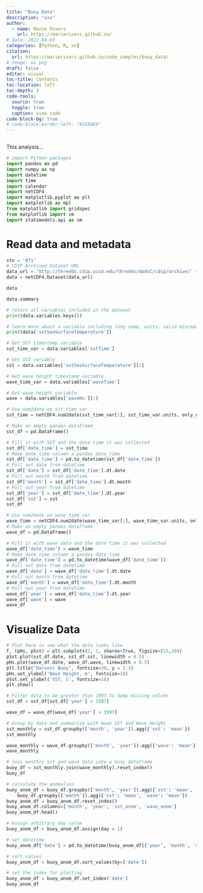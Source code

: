 ```yaml
---
title: "Buoy Data"
description: "xxx"
author:
  - name: Marie Rivers
    url: https://marierivers.github.io/
# date: 2022-04-03
categories: [Python, R, xx]
citation: 
  url: https://marierivers.github.io/code_samples/buoy_data/ 
# image: xx.png
draft: false
editor: visual
toc-title: Contents
toc-location: left
toc-depth: 3
code-tools: 
  source: true
  toggle: true
  caption: view code
code-block-bg: true
# code-block-border-left: "#31BAE9"
---
```


```r

```

This analysis...

```python
# import Python packages
import pandas as pd
import numpy as np
import datetime
import time
import calendar
import netCDF4
import matplotlib.pyplot as plt
import matplotlib as mpl
from matplotlib import gridspec
from matplotlib import cm
import statsmodels.api as sm
```

# Read data and metadata

```python
stn = '071'
# CDIP Archived Dataset URL
data_url = 'http://thredds.cdip.ucsd.edu/thredds/dodsC/cdip/archive/' + stn + 'p1/' + stn + 'p1_historic.nc'
data = netCDF4.Dataset(data_url)
```

```python
data
```

```python
data.summary
```

```python
# return all variables included in the dataset
print(data.variables.keys())
```

```python
# learn more about a variable including long name, units, valid min/max values
print(data['sstSeaSurfaceTemperature'])
```

```python
# Get SST timestamp variable 
sst_time_var = data.variables['sstTime']

# Get SST variable 
sst = data.variables['sstSeaSurfaceTemperature'][:]

# Get wave height timestamp variable
wave_time_var = data.variables['waveTime']

# Get wave height variable 
wave = data.variables['waveHs'][:]
```

```python
# Use num2date on sst_time_var
sst_time = netCDF4.num2date(sst_time_var[:], sst_time_var.units, only_use_cftime_datetimes=False)
```

```python
# Make an empty pandas dataframe
sst_df = pd.DataFrame()

# Fill it with SST and the date time it was collected
sst_df['date_time'] = sst_time
# Make date_time column a pandas date_time
sst_df['date_time'] = pd.to_datetime(sst_df['date_time']) 
# Pull out date from datetime
sst_df['date'] = sst_df['date_time'].dt.date
# Pull out month from datetime
sst_df['month'] = sst_df['date_time'].dt.month
# Pull out year from datetime
sst_df['year'] = sst_df['date_time'].dt.year
sst_df['sst'] = sst
sst_df
```

```python
# Use num2date on wave_time_var
wave_time = netCDF4.num2date(wave_time_var[:], wave_time_var.units, only_use_cftime_datetimes=False)
# Make an empty pandas dataframe
wave_df = pd.DataFrame()

# Fill it with wave data and the date time it was collected
wave_df['date_time'] = wave_time
# Make date_time column a pandas date_time
wave_df['date_time'] = pd.to_datetime(wave_df['date_time']) 
# Pull out date from datetime
wave_df['date'] = wave_df['date_time'].dt.date
# Pull out month from datetime
wave_df['month'] = wave_df['date_time'].dt.month
# Pull out year from datetime
wave_df['year'] = wave_df['date_time'].dt.year
wave_df['wave'] = wave
wave_df
```


# Visualize Data
```python
# Plot here to see what the data looks like
f, (pHs, pSst) = plt.subplots(2, 1, sharex=True, figsize=(15,10)) 
pSst.plot(sst_df.date, sst_df.sst, linewidth = 0.5)
pHs.plot(wave_df.date, wave_df.wave, linewidth = 0.5)
plt.title("Harvest Buoy", fontsize=30, y = 2.3)
pHs.set_ylabel('Wave Height, m', fontsize=18)
pSst.set_ylabel('SST, C', fontsize=18)
plt.show()
```

```python
# Filter data to be greater than 1997 to dump missing values
sst_df = sst_df[sst_df['year'] > 1997]

wave_df = wave_df[wave_df['year'] > 1997]
```


```python
# Group by date and summarise with mean SST and Wave Height
sst_monthly = sst_df.groupby(['month', 'year']).agg({'sst': 'mean'})
sst_monthly
```

```python
wave_monthly = wave_df.groupby(['month', 'year']).agg({'wave': 'mean'})
wave_monthly
```


```python
# join monthly sst and wave data into a buoy dataframe
buoy_df = sst_monthly.join(wave_monthly).reset_index()
buoy_df
```

```python
# calculate the anomalies
buoy_anom_df = buoy_df.groupby(['month', 'year']).agg({'sst': 'mean', 'wave': 'mean'}) - \
    buoy_df.groupby(['month']).agg({'sst': 'mean', 'wave': 'mean'})
buoy_anom_df = buoy_anom_df.reset_index()
buoy_anom_df.columns=['month', 'year', 'sst_anom', 'wave_anom']
buoy_anom_df.head()
```

```python
# Assign arbitrary day value
buoy_anom_df = buoy_anom_df.assign(day = 1) 

# set datetime 
buoy_anom_df['date'] = pd.to_datetime(buoy_anom_df[['year', 'month', 'day']])

# sort values
buoy_anom_df = buoy_anom_df.sort_values(by=['date'])

# set the index for plotting
buoy_anom_df = buoy_anom_df.set_index('date')
buoy_anom_df
```



